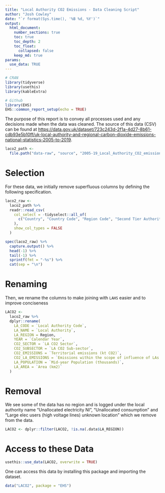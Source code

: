 ```yaml
---
title: "Local Authority CO2 Emissions - Data Cleaning Script"
author: "Josh Cowley"
date: "`r format(Sys.time(), '%B %d, %Y')`"
output:
  html_document:
    number_sections: true
    toc: true
    toc_depth: 2
    toc_float:
      collapsed: false
    keep_md: true
params:
  use_data: TRUE
---
```


```r
# CRAN
library(tidyverse)
library(usethis)
library(kableExtra)

# Github
library(EHS)
EHS::common_report_setup(echo = TRUE)
```

The purpose of this report is to convey all processes used and any decisions
made when the data was cleaned.
The source of this data (CSV) can be found at
<https://data.gov.uk/dataset/723c243d-2f1a-4d27-8b61-cdb93e5b10ff/uk-local-authority-and-regional-carbon-dioxide-emissions-national-statistics-2005-to-2019>.

```r
laco2_path <-
  file.path("data-raw", "source", "2005-19_Local_Authority_CO2_emissions.csv")
```

# Selection

For these data, we initially remove superfluous columns by defining the 
following specification.

```r
laco2_raw <- 
  laco2_path %>%
  readr::read_csv(
    col_select = -tidyselect::all_of(
      c("Country", "Country Code", "Region Code", "Second Tier Authority")
    ),
    show_col_types = FALSE
  )
```

```r
spec(laco2_raw) %>%
  capture.output() %>%
  head(-1) %>%
  tail(-1) %>% 
  sprintf(fmt = "-%s") %>%
  cat(sep = "\n")
```

# Renaming

Then, we rename the columns to make joining with `LAHS` easier and to improve conciseness

```r
LACO2 <- 
  laco2_raw %>%
  dplyr::rename(
    LA_CODE = `Local Authority Code`,
    LA_NAME = `Local Authority`,
    LA_REGION = Region,
    YEAR = `Calendar Year`,
    CO2_SECTOR = `LA CO2 Sector`,
    CO2_SUBSECTOR = `LA CO2 Sub-sector`,
    CO2_EMISSIONS = `Territorial emissions (kt CO2)`,
    CO2_LA_EMISSIONS = `Emissions within the scope of influence of LAs (kt CO2)`,
    LA_POPULATION = `Mid-year Population (thousands)`,
    LA_AREA = `Area (km2)`
  )
```

# Removal

We see some of the data has no region and is logged under the local authority 
name "Unallocated electricity NI", "Unallocated consumption" and "Large elec 
users (high voltage lines) unknown location" which we remove from the data.

```r
LACO2 <- dplyr::filter(LACO2, !is.na(.data$LA_REGION))
```

# Access to these Data

```r
usethis::use_data(LACO2, overwrite = TRUE)
```

One can access this data by installing this package and importing the dataset.

```r
data("LACO2", package = "EHS")
```
